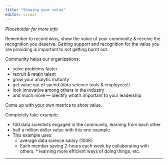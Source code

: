 ```yaml
---
title: "Showing your value"
editor: visual
---
```


*Placeholder for more info*

Remember to record wins, show the value of your community & receive the recognition you deserve. Getting support and recognition for the value you are providing is important to not getting burnt out.

Community helps our organizations:

-   solve problems faster
-   recruit & retain talent
-   grow your analytic maturity
-   get value out of spend (data science tools & employees!)
-   look innovative among others in the industry
-   and much more --- identify what's important to your leadership

Come up with your own metrics to show value.

Completely fake example:

-   100 data scientists engaged in the community, learning from each other
-   half a million dollar value with this one example
-   This example uses:
    -   average data science salary (100K)
    -   Each member saving 2-hours each week by collaborating with others, \* learning more efficient ways of doing things, etc.

------------------------------------------------------------------------
